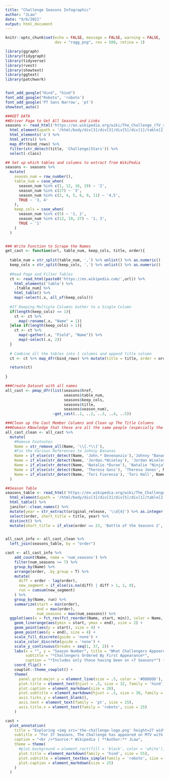 ```yaml
---
title: "Challenge Seasons Infographic"
author: "JLaw"
date: "9/6/2021"
output: html_document
---
```


```r
knitr::opts_chunk$set(echo = FALSE, message = FALSE, warning = FALSE, 
                      dev = "ragg_png", res = 500, retina = 1)
```

```r
library(ggraph)
library(tidygraph) 
library(tidyverse)
library(rvest)
library(showtext)
library(ggtext)
library(patchwork)


font_add_google("Hind", "hind")
font_add_google("Roboto", 'roboto')
font_add_google('PT Sans Narrow', 'pt')
showtext_auto()

```


```r
###GET DATA
##Driver Page to Get All Seasons and Links
seasons <- read_html('https://en.wikipedia.org/wiki/The_Challenge_(TV_series)') %>%
  html_element(xpath = '/html/body/div[3]/div[3]/div[5]/div[1]/table[2]') %>% 
  html_elements('a') %>% 
  html_attrs() %>% 
  map_dfr(bind_rows) %>% 
  filter(str_detect(title, 'Challenge|Stars')) %>%
  select(-class)

## Set up which tables and columns to extract from WikiPedia
seasons <- seasons %>%
  mutate(
    season_num = row_number(),
    table_num = case_when(
      season_num %in% c(1, 12, 16, 19) ~ '2',
      season_num %in% c(27) ~ '3',
      season_num %in% c(2, 4, 5, 6, 9, 11) ~ '4,5',
      TRUE ~ '3, 4'
    ),
    keep_cols = case_when(
      season_num %in% c(5) ~ '1, 2',
      season_num %in% c(12, 19, 27) ~ '1, 3',
      TRUE ~ '1'
    )
  )


### Write Function to Scrape the Names
get_cast <- function(url, table_num, keep_cols, title, order){
  
  table_num = str_split(table_num, ',') %>% unlist() %>% as.numeric()
  keep_cols = str_split(keep_cols, ',') %>% unlist() %>% as.numeric()
  
  #Read Page and Filter Tables
  ct <- read_html(paste0('https://en.wikipedia.com/',url)) %>%
    html_elements('table') %>%
    .[table_num] %>% 
    html_table() %>% 
    map(~select(.x, all_of(keep_cols)))
  
  #If Keeping Multiple Columns Gather to a Single Column
  if(length(keep_cols) == 1){
    ct <- ct %>% 
      map(~rename(.x, "Name" = 1)) 
  }else if(length(keep_cols) > 1){
    ct <- ct %>%
      map(~gather(.x, "Field", "Name")) %>% 
      map(~select(.x, 2)) 
  }
  
  # Combine all the tables into 1 columns and append title column
  ct <- ct %>% map_dfr(bind_rows) %>% mutate(title = title, order = order)

  return(ct)
  
}

###Create Dataset with all names
all_cast <- pmap_dfr(list(seasons$href, 
                          seasons$table_num, 
                          seasons$keep_cols,
                          seasons$title,
                          seasons$season_num), 
                     ~get_cast(..1, ..2, ..3, ..4, ..5))

###Clean up the Cast Member Columns and Clean up The Title Columns
###Domain KNowledge that these are all the same people (especially the married ones)
all_cast_clean <- all_cast %>%
  mutate(
    #Remove Footnotes
    Name = str_remove_all(Name, '\\[.*\\]'),
    #Fix the Various References to Johnny Bananas
    Name = if_else(str_detect(Name, 'John.* Devenanzio'),'Johnny "Bananas" Devenanzio',Name),
    Name = if_else(str_detect(Name, 'Jordan.*Wiseley'), 'Jordan Wiseley', Name),
    Name = if_else(str_detect(Name, 'Natalie.*Duran'), 'Natalie "Ninja" Duran', Name),
    Name = if_else(str_detect(Name, 'Theresa Gonz'), 'Theresa Jones', Name),
    Name = if_else(str_detect(Name, 'Tori Fiorenza'), 'Tori Hall', Name)
  )

##Season Table
seasons_table <- read_html('https://en.wikipedia.org/wiki/The_Challenge_(TV_series)') %>%
  html_element(xpath = '/html/body/div[3]/div[3]/div[5]/div[1]/table[2]') %>%
  html_table() %>%
  janitor::clean_names() %>%
  mutate(year = str_extract(original_release, '\\d{4}') %>% as.integer()) %>%
  select(order, short_title = title, year) %>%
  distinct() %>%
  mutate(short_title = if_else(order == 23, 'Battle of the Seasons 2', short_title))


all_cast_info <- all_cast_clean %>%
  left_join(seasons_table, by = "order")

```

```r

cast <- all_cast_info %>% 
    add_count(Name, name = 'num_seasons') %>%
    filter(num_seasons >= 7) %>%
    group_by(Name) %>%
    arrange(order, .by_group = T) %>%
    mutate(
      diff = order - lag(order),
      new_segment = if_else(is.na(diff) | diff > 1, 1, 0),
      run = cumsum(new_segment)
    ) %>% 
    group_by(Name, run) %>% 
    summarize(start = min(order),
              end = max(order),
              num_seasons = max(num_seasons)) %>%
  ggplot(aes(x = fct_rev(fct_reorder(Name, start, min)), color = Name, fill = Name)) + 
    geom_linerange(aes(ymin = start, ymax = end), size = 2) + 
    geom_point(aes(y = start), size = 4) + 
    geom_point(aes(y = end), size = 4) + 
    scale_fill_discrete(guide = 'none') + 
    scale_color_discrete(guide = 'none') +
    scale_y_continuous(breaks = seq(1, 37, 2)) + 
    labs(x = "", y = "Season Number", title = "What Challengers Appeared Most Frequently and When?",
         subtitle = "*Challengers Ordered By First Appearance*",
         caption = "*Includes only those having been on >7 Seasons*") + 
    coord_flip() + 
    cowplot::theme_cowplot() + 
    theme(
      panel.grid.major.y = element_line(size = .5, color = '#DDDDDD'),
      plot.title = element_text(hjust = .5, size = 32, family = 'hind'),
      plot.caption = element_markdown(size = 20),
      plot.subtitle = element_markdown(hjust = .5, size = 30, family = 'pt'),
      axis.ticks.y = element_blank(),
      axis.text = element_text(family = 'pt', size = 25),
      axis.title.x = element_text(family = 'roboto', size = 25)
    )

cast + 
  plot_annotation(
    title = "Exploring <img src='the-challenge-logo.png' height=27 width=90 /> Casts and Seasons",
    subtitle = "For 37 Seasons, The Challenge has appeared on MTV with an evolving cast of characters beginning by casting Real World and Road Rules and eventually branching out to other reality shows both in the US and abroad.",
    caption = "<br />*Source:* Wikipedia | **Author:** JLaw",
    theme = theme(
      #plot.background = element_rect(fill = 'black', color = 'white'),
      plot.title = element_markdown(family = 'hind', size = 55),
      plot.subtitle = element_textbox_simple(family = 'roboto', size = 27, lineheight = 0.5, margin = margin(t = 5)),
      plot.caption = element_markdown(size = 25)
    )
  )

```

